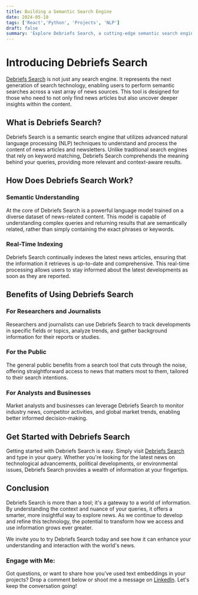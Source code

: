 ```yaml
---
title: Building a Semantic Search Engine
date: 2024-05-10
tags: ['React','Python', 'Projects', 'NLP']
draft: false
summary: 'Explore Debriefs Search, a cutting-edge semantic search engine tailored for comprehensive news analysis. Discover how it changes the way we access and understand news from various sources.'
---
```


# Introducing Debriefs Search

[Debriefs Search](https://search.debriefs.ai/) is not just any search engine. It represents the next generation of search technology, enabling users to perform semantic searches across a vast array of news sources. This tool is designed for those who need to not only find news articles but also uncover deeper insights within the content.

## What is Debriefs Search?

Debriefs Search is a semantic search engine that utilizes advanced natural language processing (NLP) techniques to understand and process the content of news articles and newsletters. Unlike traditional search engines that rely on keyword matching, Debriefs Search comprehends the meaning behind your queries, providing more relevant and context-aware results.

## How Does Debriefs Search Work?

### Semantic Understanding

At the core of Debriefs Search is a powerful language model trained on a diverse dataset of news-related content. This model is capable of understanding complex queries and returning results that are semantically related, rather than simply containing the exact phrases or keywords.

### Real-Time Indexing

Debriefs Search continually indexes the latest news articles, ensuring that the information it retrieves is up-to-date and comprehensive. This real-time processing allows users to stay informed about the latest developments as soon as they are reported.

## Benefits of Using Debriefs Search

### For Researchers and Journalists

Researchers and journalists can use Debriefs Search to track developments in specific fields or topics, analyze trends, and gather background information for their reports or studies.

### For the Public

The general public benefits from a search tool that cuts through the noise, offering straightforward access to news that matters most to them, tailored to their search intentions.

### For Analysts and Businesses

Market analysts and businesses can leverage Debriefs Search to monitor industry news, competitor activities, and global market trends, enabling better informed decision-making.

## Get Started with Debriefs Search

Getting started with Debriefs Search is easy. Simply visit [Debriefs Search](https://search.debriefs.ai/) and type in your query. Whether you're looking for the latest news on technological advancements, political developments, or environmental issues, Debriefs Search provides a wealth of information at your fingertips.

## Conclusion

Debriefs Search is more than a tool; it's a gateway to a world of information. By understanding the context and nuance of your queries, it offers a smarter, more insightful way to explore news. As we continue to develop and refine this technology, the potential to transform how we access and use information grows ever greater.

We invite you to try Debriefs Search today and see how it can enhance your understanding and interaction with the world's news.

### Engage with Me:

Got questions, or want to share how you’ve used text embeddings in your projects? Drop a comment below or shoot me a message on [LinkedIn](https://www.linkedin.com/in/juan-angel-suarez-ab9190151/). Let's keep the conversation going!
